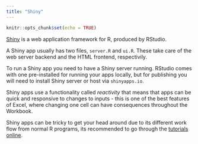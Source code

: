 ```yaml
---
title: "Shiny"
---
```


```r
knitr::opts_chunk$set(echo = TRUE)
```

[Shiny](http://shiny.rstudio.com/) is a web application framework for R, produced by RStudio. 

A Shiny app usually has two files, `server.R` and `ui.R`.  These take care of the web server backend and the HTML frontend, respectivily. 

To run a Shiny app you need to have a Shiny server running.  RStudio comes with one pre-installed for running your apps locally, but for publishing you will need to install Shiny server or host via `shinyapps.io`.

Shiny apps use a functionality called *reactivity* that means that apps can be quick and responsive to changes to inputs - this is one of the best features of Excel, where changing one cell can have consequences throughout the Workbook.

Shiny apps can be tricky to get your head around due to its different work flow from normal R programs, its recommended to go through the [tutorials online](http://shiny.rstudio.com/tutorial/).





